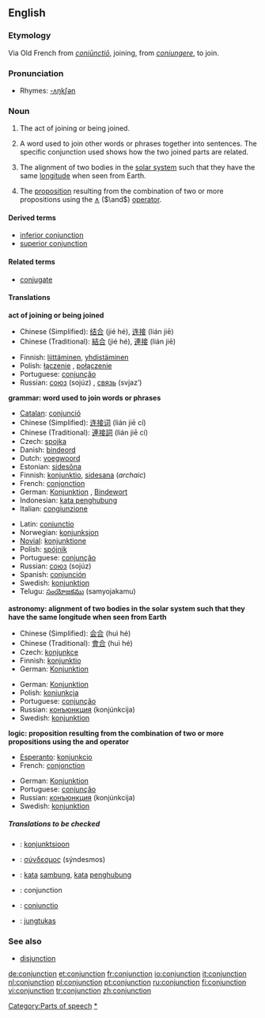 ==English==

{{wikipedia}}
===Etymology===
Via Old French from {{L.}} ''[[coniunctio|coniūnctiō]]'', joining, from ''[[coniungere]]'', to join.

===Pronunciation===
*Rhymes: [[Rhymes:English:-ʌŋkʃən|-ʌŋkʃən]]

===Noun===
{{en-noun}}

#The act of joining or being joined.
#{{grammar}} A word used to join other words or phrases together into sentences. The specific conjunction used shows how the two joined parts are related.
#{{astronomy}} The alignment of two bodies in the [[solar system]] such that they have the same [[longitude]] when seen from Earth.
# {{cattag|logic}} The [[proposition]] resulting from the combination of two or more propositions using the [[∧]] (<math>\and</math>) [[operator]].

====Derived terms====
*[[inferior conjunction]]
*[[superior conjunction]]

====Related terms====
*[[conjugate]]

====Translations====

'''act of joining or being joined'''
{{top}}
*Chinese (Simplified): [[结合]] (jié hé), [[连接]] (lián jiē)
*Chinese (Traditional): [[結合]] (jié hé), [[連接]] (lián jiē)
{{mid}}
*Finnish: [[liittäminen]], [[yhdistäminen]]
*Polish: [[łączenie]] {{n}}, [[połączenie]] {{n}}
*Portuguese: [[conjunção]]{{f}}
*Russian: [[союз]] (sojúz) {{m}}, [[связь]] (svjaz’) {{f}}
{{bottom}}

'''grammar: word used to join words or phrases'''
{{top}}
*[[Catalan]]: [[conjunció]] {{f}}
*Chinese (Simplified): [[连接]][[词]] (lián jiē cí)
*Chinese (Traditional): [[連接]][[詞]] (lián jiē cí)
*Czech: [[spojka]]
*Danish: [[bindeord]]
*Dutch: [[voegwoord]] {{n}}
*Estonian: [[sidesõna]]
*Finnish: [[konjunktio]], [[sidesana]] (''archaic'')
*French: [[conjonction]] {{f}}
*German: [[Konjunktion]] {{f}}, [[Bindewort]] {{n}}
*Indonesian: [[kata penghubung]]
*Italian: [[congiunzione]] {{f}}
{{mid}}
*Latin: [[coniunctio]] {{f}}
*Norwegian: [[konjunksjon]] {{m}}
*[[Novial]]: [[konjunktione]]
*Polish: [[spójnik]] {{m}}
*Portuguese: [[conjunção]] {{f}}
*Russian: [[союз]] (sojúz) {{m}}
*Spanish: [[conjunción]] {{f}}
*Swedish: [[konjunktion]] {{c}}
*Telugu: [[సంయోజకము]] (samyojakamu)
{{bottom}}

'''astronomy: alignment of two bodies in the solar system such that they have the same longitude when seen from Earth'''
{{top}}
*Chinese (Simplified): [[会合]] (huì hé)
*Chinese (Traditional): [[會合]] (huì hé)
*Czech: [[konjunkce]]
*Finnish: [[konjunktio]]
*German: [[Konjunktion]] {{f}}
{{mid}}
*German: [[Konjunktion]] {{f}}
*Polish: [[koniunkcja]] {{f}}
*Portuguese: [[conjunção]] {{f}}
*Russian: [[конъюнкция]] (konjúnkcija) {{f}}
*Swedish: [[konjunktion]] {{c}}
{{bottom}}

'''logic: proposition resulting from the combination of two or more propositions using the and operator'''
{{top}}
*[[Esperanto]]: [[konjunkcio]]
*French: [[conjonction]] {{f}}
{{mid}}
*German: [[Konjunktion]] {{f}}
*Portuguese: [[conjunção]] {{f}}
*Russian: [[конъюнкция]] (konjúnkcija) {{f}}
*Swedish: [[konjunktion]] {{c}}
{{bottom}}

=====Translations to be checked=====
<!--Remove this section once all of the translations below have been moved into the tables above.-->
{{checktrans}}

*{{ttbc|Estonian}}: [[konjunktsioon]]
*{{ttbc|Greek, Ancient}}: [[σύνδεσμος]] (sýndesmos) {{m}}
*{{ttbc|Indonesian}}: [[kata]] [[sambung]], [[kata]] [[hubung|penghubung]]
*{{ttbc|Interlingua}}: conjunction
*{{ttbc|Latin}}: [[coniunctio]] {{f}}
*{{ttbc|Lithuanian}}: [[jungtukas]] {{m}}

===See also===
*[[disjunction]]

[[Category:Parts of speech]]
[[Category:Conjunctions|*]]

[[de:conjunction]]
[[et:conjunction]]
[[fr:conjunction]]
[[io:conjunction]]
[[it:conjunction]]
[[nl:conjunction]]
[[pl:conjunction]]
[[pt:conjunction]]
[[ru:conjunction]]
[[fi:conjunction]]
[[vi:conjunction]]
[[tr:conjunction]]
[[zh:conjunction]]
